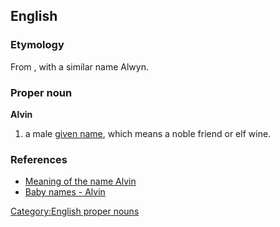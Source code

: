 ==English==
===Etymology===
From {{OE.}}, with a similar name Alwyn.
===Proper noun===
[[Category:English proper nouns]]
'''Alvin'''
# a male [[given name]], which means a noble friend or elf wine. 

===References===
* [http://baby-names.adoption.com/search/Alvin.html Meaning of the name Alvin]
* [http://www.weddingvendors.com/baby-names/letter/a/page-9/ Baby names - Alvin]

{{stub}}